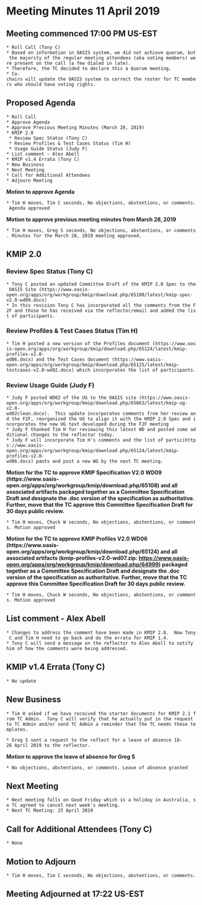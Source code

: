 = Meeting Minutes 11 April 2019 =
== Meeting commenced 17:00 PM US-EST ==
 * Roll Call (Tony C)
 * Based on information in OASIS system, we did not achieve quorum, but the majority of the regular meeting attendees (aka voting members) were present on the call (a few dialed in late).
 * Therefore, the TC decided to declare this a Quorum meeting.
 * Co-chairs will update the OASIS system to correct the roster for TC members who should have voting rights.

== Proposed Agenda ==
 * Roll Call
 * Approve Agenda
 * Approve Previous Meeting Minutes (March 28, 2019)
 * KMIP 2.0
  * Review Spec Status (Tony C)
  * Review Profiles & Test Cases Status (Tim H)
  * Usage Guide Status (Judy F)
 * List comment - Alex Abell
 * KMIP v1.4 Errata (Tony C)
 * New Business
 * Next Meeting
 * Call for Additional Attendees
 * Adjourn Meeting

'''Motion to approve Agenda'''

 * Tim H moves, Tim C seconds, No objections, abstentions, or comments. Agenda approved

'''Motion to approve previous meeting minutes from March 28, 2019'''

 * Tim H moves, Greg S seconds, No objections, abstentions, or comments. Minutes for the March 28, 2019 meeting approved.

== KMIP 2.0 ==
=== Review Spec Status (Tony C) ===
 * Tony C posted an updated Committee Draft of the KMIP 2.0 Spec to the OASIS Site (https://www.oasis-open.org/apps/org/workgroup/kmip/download.php/65108/latest/kmip-spec-v2.0-wd09.docx)
 * In this revision Tony C has incorporated all the comments from the F2F and those he has received via the reflector/email and added the list of participants.

=== Review Profiles & Test Cases Status (Tim H) ===
 * Tim H posted a new version of the Profiles document (https://www.oasis-open.org/apps/org/workgroup/kmip/download.php/65124/latest/kmip-profiles-v2.0-wd06.docx) and the Test Cases document (https://www.oasis-open.org/apps/org/workgroup/kmip/download.php/65125/latest/kmip-testcases-v2.0-wd02.docx) which incorporates the list of participants.

=== Review Usage Guide (Judy F) ===
 * Judy F posted WD02 of the UG to the OASIS site (https://www.oasis-open.org/apps/org/workgroup/kmip/download.php/65063/latest/kmip-ug-v2.0-wd02clean.docx).  This update incorporates comments from her review and the F2F, reorganized the UG to align it with the KMIP 2.0 Spec and incorporates the new UG text developed during the F2F meeting
 * Judy F thanked Tim H for reviewing this latest WD and posted some additional changes to the reflector today.
 * Judy F will incorporate Tim H's comments and the list of particihttps://www.oasis-open.org/apps/org/workgroup/kmip/download.php/65124/latest/kmip-profiles-v2.0-wd06.docx) pants and post a new WG by the next TC meeting.

'''Motion for the TC to approve KMIP Specification V2.0 WD09 (https://www.oasis-open.org/apps/org/workgroup/kmip/download.php/65108) and all associated artifacts packaged together as a Committee Specification Draft and designate the .doc version of the specification as authoritative.  Further, move that the TC approve this Committee Specification Draft for 30 days public review. '''

 * Tim H moves, Chuck W seconds, No objections, abstentions, or comments. Motion approved

'''Motion for the TC to approve KMIP Profiles V2.0 WD06 (https://www.oasis-open.org/apps/org/workgroup/kmip/download.php/65124) and all associated artifacts (kmip-profiles-v2.0-wd07.zip:  https://www.oasis-open.org/apps/org/workgroup/kmip/download.php/64999) packaged together as a Committee Specification Draft and designate the .doc version of the specification as authoritative.  Further, move that the TC approve this Committee Specification Draft for 30 days public review. '''

 * Tim H moves, Chuck W seconds, No objections, abstentions, or comments. Motion approved

== List comment - Alex Abell ==
 * Changes to address the comment have been made in KMIP 2.0.  Now Tony C and Tim H need to go back and do the errata for KMIP 1.4.
 * Tony C will send a message on the reflector to Alex Abell to notify him of how the comments were being addressed.

== KMIP v1.4 Errata (Tony C) ==
 * No update

== New Business ==
 * Tim H asked if we have received the starter documents for KMIP 2.1 from TC Admin.  Tony C will verify that he actually put in the request to TC Admin and/or send TC Admin a reminder that the TC needs these templates.

 * Greg S sent a request to the reflect for a leave of absence 18-26 April 2019 to the reflector.

''' Motion to approve the leave of absence for Greg S'''

 * No objections, abstentions, or comments. Leave of absence granted

== Next Meeting ==
 * Next meeting falls on Good Friday which is a holiday in Australia, so TC agreed to cancel next week's meeting.
 * Next TC Meeting: 25 April 2019

== Call for Additional Attendees (Tony C) ==
 * None

== Motion to Adjourn ==
 * Tim H moves, Tim C seconds, No objections, abstentions, or comments.

== Meeting Adjourned at 17:22 US-EST ==
